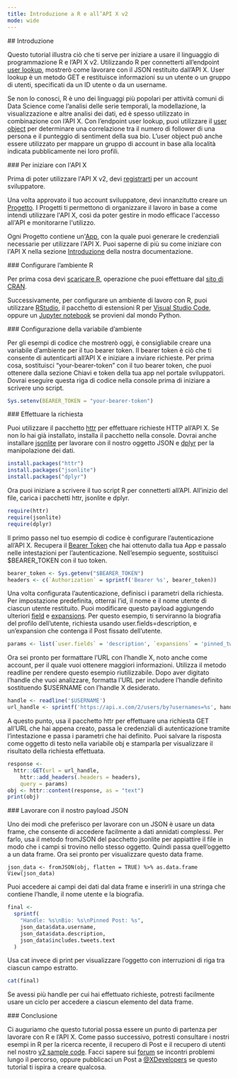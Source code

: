 ```yaml
---
title: Introduzione a R e all’API X v2
mode: wide
---
```


<div id="introduction">
  ## Introduzione
</div>

Questo tutorial illustra ciò che ti serve per iniziare a usare il
linguaggio di programmazione R e l’API X v2. Utilizzando R per connetterti all’endpoint
[user lookup](/it/x-api/users/lookup/introduction), mostrerò come lavorare
con il JSON restituito dall’API X. User lookup è un metodo GET e restituisce
informazioni su un utente o un gruppo di utenti, specificati da un ID utente o da un
username.

Se non lo conosci, R è uno dei linguaggi più popolari per attività comuni di Data
Science come l’analisi delle serie temporali, la modellazione, la visualizzazione e altre analisi
dei dati, ed è spesso utilizzato in combinazione con l’API X. Con l’endpoint user
lookup, puoi utilizzare il
[user object](/it/x-api/fundamentals/data-dictionary#user) per
determinare una correlazione tra il numero di follower di una persona e il
punteggio di sentiment della sua bio. L’user object può anche essere utilizzato per mappare un gruppo di
account in base alla località indicata pubblicamente nei loro profili.

<div id="getting-started-with-the-x-api">
  ### Per iniziare con l'API X
</div>

Prima di poter utilizzare l'API X v2, devi
[registrarti](https://developer.x.com/en/portal/petition/essential/basic-info)
per un account sviluppatore.

Una volta approvato il tuo account sviluppatore, devi innanzitutto creare un
[Progetto](/it/resources/fundamentals/projects). I Progetti ti permettono di organizzare il lavoro
in base a come intendi utilizzare l'API X, così da poter gestire in modo efficace
l'accesso all'API e monitorarne l'utilizzo.

Ogni Progetto contiene un'[App](/it/resources/fundamentals/developer-apps), con la quale puoi
generare le credenziali necessarie per utilizzare l'API X. Puoi saperne di più
su come iniziare con l'API X nella sezione
[Introduzione](/it/x-api/getting-started/about-x-api) della nostra
documentazione.

<div id="getting-your-r-environment-set-up">
  ### Configurare l’ambiente R
</div>

Per prima cosa devi [scaricare R](https://cloud.r-project.org/), operazione che puoi effettuare
dal [sito di CRAN](https://cran.r-project.org/).

Successivamente, per configurare un ambiente di lavoro con R, puoi utilizzare
[RStudio](https://www.rstudio.com/), il pacchetto di estensioni R per
[Visual Studio Code](https://marketplace.visualstudio.com/items?itemName=Ikuyadeu.r-pack),
oppure un
[Jupyter notebook](https://docs.anaconda.com/anaconda/navigator/tutorials/r-lang/)
se provieni dal mondo Python.

<div id="setting-up-your-environment-variable">
  ### Configurazione della variabile d’ambiente
</div>

Per gli esempi di codice che mostrerò oggi, è consigliabile creare una
variabile d’ambiente per il tuo bearer token. Il bearer token è ciò che ti consente
di autenticarti all’API X e iniziare a inviare richieste. Per prima cosa, sostituisci
“your-bearer-token” con il tuo bearer token, che puoi ottenere dalla sezione
Chiavi e token della tua app nel portale sviluppatori. Dovrai eseguire
questa riga di codice nella console prima di iniziare a scrivere uno script.

```r
Sys.setenv(BEARER_TOKEN = "your-bearer-token")
```

<div id="making-your-request">
  ### Effettuare la richiesta
</div>

Puoi utilizzare il pacchetto
[httr](https://cran.r-project.org/web/packages/httr/index.html) per effettuare
richieste HTTP all’API X. Se non lo hai già installato, installa il pacchetto
nella console. Dovrai anche installare
[jsonlite](https://cran.r-project.org/web/packages/jsonlite/index.html) per lavorare
con il nostro oggetto JSON e [dplyr](https://dplyr.tidyverse.org/) per la
manipolazione dei dati.

```r
install.packages("httr")
install.packages("jsonlite")
install.packages("dplyr")
```

Ora puoi iniziare a scrivere il tuo script R per connetterti all’API. All’inizio del
file, carica i pacchetti httr, jsonlite e dplyr.

```r
require(httr)
require(jsonlite)
require(dplyr)
```

Il primo passo nel tuo esempio di codice è configurare l’autenticazione all’API X.
Recupera il
[Bearer Token](/it/resources/fundamentals/authentication#using-and-generating-an-app-only-bearer-token) che hai ottenuto dalla tua
App e passalo nelle intestazioni per l’autenticazione. Nell’esempio seguente,
sostituisci $BEARER\_TOKEN con il tuo token.

```r
bearer_token <- Sys.getenv("$BEARER_TOKEN")
headers <- c(`Authorization` = sprintf('Bearer %s', bearer_token))
```

Una volta configurata l’autenticazione, definisci i parametri della richiesta.
Per impostazione predefinita, otterrai l’id, il nome e il nome utente di ciascun
utente restituito. Puoi modificare questo payload aggiungendo ulteriori
[field](/it/x-api/fundamentals/fields) e
[expansions](/it/x-api/fundamentals/expansions). Per questo esempio, ti serviranno
la biografia del profilo dell’utente, richiesta usando user.fields=description,
e un’expansion che contenga il Post fissato dell’utente.

```r
params <- list(`user.fields` = 'description', `expansions` = 'pinned_tweet_id')
```

Ora sei pronto per formattare l’URL con l’handle X, noto anche come
account, per il quale vuoi ottenere maggiori informazioni. Utilizza il metodo readline
per rendere questo esempio riutilizzabile. Dopo aver digitato l’handle che vuoi
analizzare, formatta l’URL per includere l’handle definito sostituendo
$USERNAME con l’handle X desiderato.

```r
handle <- readline('$USERNAME')
url_handle <- sprintf('https://api.x.com/2/users/by?usernames=%s', handle)
```

A questo punto, usa il pacchetto httr per effettuare una richiesta GET all’URL che hai
appena creato, passa le credenziali di autenticazione tramite l’intestazione
e passa i parametri che hai definito. Puoi salvare la risposta come oggetto di testo
nella variabile obj e stamparla per visualizzare il risultato della richiesta effettuata.

```r
response <-
  httr::GET(url = url_handle,
    httr::add_headers(.headers = headers),
    query = params)
obj <- httr::content(response, as = "text")
print(obj)
```

<div id="working-with-our-json-payload">
  ### Lavorare con il nostro payload JSON
</div>

Uno dei modi che preferisco per lavorare con un JSON è usare un data frame, che consente
di accedere facilmente a dati annidati complessi. Per farlo, usa il metodo fromJSON del
pacchetto jsonlite per appiattire il file in modo che i campi si trovino nello stesso
oggetto. Quindi passa quell’oggetto a un data frame. Ora sei pronto per visualizzare questo
data frame.

```
json_data <- fromJSON(obj, flatten = TRUE) %>% as.data.frame
View(json_data)
```

Puoi accedere ai campi dei dati dal data frame e inserirli in una
stringa che contiene l’handle, il nome utente e la biografia.

```r
final <-
  sprintf(
    "Handle: %s\nBio: %s\nPinned Post: %s",
    json_data$data.username,
    json_data$data.description,
    json_data$includes.tweets.text
  )
```

Usa cat invece di print per visualizzare l’oggetto con interruzioni di riga tra ciascun campo
estratto.

```r
cat(final)
```

Se avessi più handle per cui hai effettuato richieste, potresti facilmente usare un ciclo
per accedere a ciascun elemento del data frame.

<div id="conclusion">
  ### Conclusione
</div>

Ci auguriamo che questo tutorial possa essere un punto di partenza per lavorare con R e l’API X.
Come passo successivo, potresti consultare i nostri esempi in R per la ricerca recente,
il recupero di Post e il recupero di utenti nel nostro
[v2 sample code](https://github.com/xdevplatform). Facci sapere sui
[forum](https://devcommunity.x.com/) se incontri problemi lungo il
percorso, oppure pubblicaci un Post a [@XDevelopers](https://x.com/XDevelopers) se questo
tutorial ti ispira a creare qualcosa.